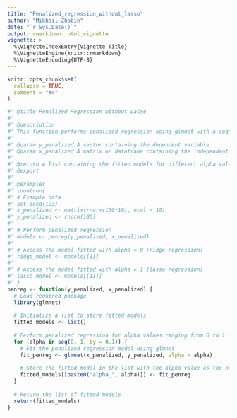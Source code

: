 ```yaml
---
title: "Penalized_regression_without_lasso"
author: "Mikhail Zhabin"
date: "`r Sys.Date()`"
output: rmarkdown::html_vignette
vignette: >
  %\VignetteIndexEntry{Vignette Title}
  %\VignetteEngine{knitr::rmarkdown}
  %\VignetteEncoding{UTF-8}
---
```


```r
knitr::opts_chunk$set(
  collapse = TRUE,
  comment = "#>"
)

#' @title Penalized Regression without Lasso
#'
#' @description
#' This function performs penalized regression using glmnet with a sequence of alpha values ranging from 0 to 1. The alpha parameter in glmnet controls the balance between ridge regression (alpha = 0) and lasso regression (alpha = 1).
#'
#' @param y_penalized A vector containing the dependent variable.
#' @param x_penalized A matrix or dataframe containing the independent variables.
#'
#' @return A list containing the fitted models for different alpha values.
#' @export
#'
#' @examples
#' \dontrun{
#' # Example data
#' set.seed(123)
#' x_penalized <- matrix(rnorm(100*10), ncol = 10)
#' y_penalized <- rnorm(100)
#'
#' # Perform penalized regression
#' models <- penreg(y_penalized, x_penalized)
#' 
#' # Access the model fitted with alpha = 0 (ridge regression)
#' ridge_model <- models[[1]]
#' 
#' # Access the model fitted with alpha = 1 (lasso regression)
#' lasso_model <- models[[11]]
#' }
penreg <- function(y_penalized, x_penalized) {
  # Load required package
  library(glmnet)
  
  # Initialize a list to store fitted models
  fitted_models <- list()
  
  # Perform penalized regression for alpha values ranging from 0 to 1 in increments of 0.1
  for (alpha in seq(0, 1, by = 0.1)) {
    # Fit the penalized regression model using glmnet
    fit_penreg <- glmnet(x_penalized, y_penalized, alpha = alpha)
    
    # Store the fitted model in the list with the alpha value as the name
    fitted_models[[paste0("alpha_", alpha)]] <- fit_penreg
  }
  
  # Return the list of fitted models
  return(fitted_models)
}

```

